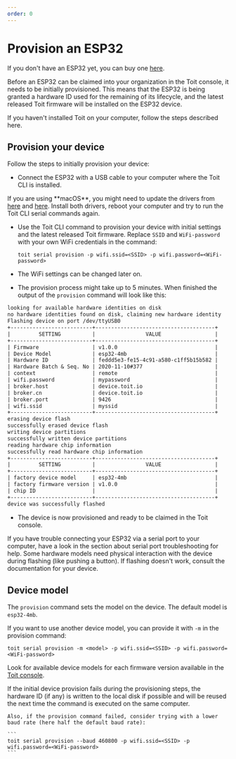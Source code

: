 ```yaml
---
order: 0
---
```



# Provision an ESP32

If you don't have an ESP32 yet, you can buy one <a href="https://www.digikey.com/en/products/detail/espressif-systems/ESP32-DEVKITC-32D/9356990" target="_blank">here</a>.

Before an ESP32 can be claimed into your organization in the Toit console, it needs to be initially provisioned.
This means that the ESP32 is being granted a hardware ID used for the remaining of its lifecycle, and the latest released Toit firmware will be installed on the ESP32 device.

If you haven't installed Toit on your computer, follow the steps described <Link to="/installation/toitcli">here</Link>.

## Provision your device

Follow the steps to initially provision your device:

- Connect the ESP32 with a USB cable to your computer where the Toit CLI is installed.

<Note type="warning" title="Drivers for macOS">
If you are using **macOS**, you might need to update the drivers from <a href="https://ftdichip.com/drivers/vcp-drivers/" target="_blank">here</a>
and <a href="https://www.silabs.com/developers/usb-to-uart-bridge-vcp-drivers" target="_blank">here</a>. Install both drivers, reboot your computer and try to run the Toit CLI serial commands again.
</Note>

- Use the Toit CLI command to provision your device with initial settings and the latest released Toit firmware. Replace `SSID` and `WiFi-password` with your own WiFi credentials in the command:

  ```
  toit serial provision -p wifi.ssid=<SSID> -p wifi.password=<WiFi-password>
  ```

- The WiFi settings can be changed later on.

- The provision process might take up to 5 minutes. When finished the output of the `provision` command will look like this:

```txt
looking for available hardware identities on disk
no hardware identities found on disk, claiming new hardware identity
Flashing device on port /dev/ttyUSB0
+--------------------------+--------------------------------------+
|         SETTING          |                VALUE                 |
+--------------------------+--------------------------------------+
| Firmware                 | v1.0.0                               |
| Device Model             | esp32-4mb                            |
| Hardware ID              | feddd5e3-fe15-4c91-a580-c1ff5b15b582 |
| Hardware Batch & Seq. No | 2020-11-10#377                       |
| context                  | remote                               |
| wifi.password            | mypassword                           |
| broker.host              | device.toit.io                       |
| broker.cn                | device.toit.io                       |
| broker.port              | 9426                                 |
| wifi.ssid                | myssid                               |
+--------------------------+--------------------------------------+
erasing device flash
successfully erased device flash
writing device partitions
successfully written device partitions
reading hardware chip information
successfully read hardware chip information
+--------------------------+--------------------------------------+
|         SETTING          |                VALUE                 |
+--------------------------+--------------------------------------+
| factory device model     | esp32-4mb                            |
| factory firmware version | v1.0.0                               |
| chip ID                  |                                      |
+--------------------------+--------------------------------------+
device was successfully flashed
```

- The device is now provisioned and ready to be <Link to="/claim">claimed</Link> in the Toit console.

<Note title="Troubleshooting">
If you have trouble connecting your ESP32 via a serial port to your computer, have a look in the section about <Link to="/serialport">serial port troubleshooting</Link> for help.
Some hardware models need physical interaction with the device during flashing (like pushing a button). If flashing doesn't work, consult the documentation for your device.
</Note>

## Device model

The `provision` command sets the model on the device. The default model is `esp32-4mb`.

If you want to use another device model, you can provide it with `-m` in the provision command:

    toit serial provision -m <model> -p wifi.ssid=<SSID> -p wifi.password=<WiFi-password>

Look for available device models for each firmware version available in the <a href="https://console.toit.io/organization/firmware" target="_blank">Toit console</a>.

<Note title="Problems with provision">
If the initial device provision fails during the provisioning steps, the hardware ID (if any) is written to the local disk if possible and will be reused the next time the command is executed on the same computer.

    Also, if the provision command failed, consider trying with a lower baud rate (here half the default baud rate):

    ```
    toit serial provision --baud 460800 -p wifi.ssid=<SSID> -p wifi.password=<WiFi-password>
    ```
</Note>